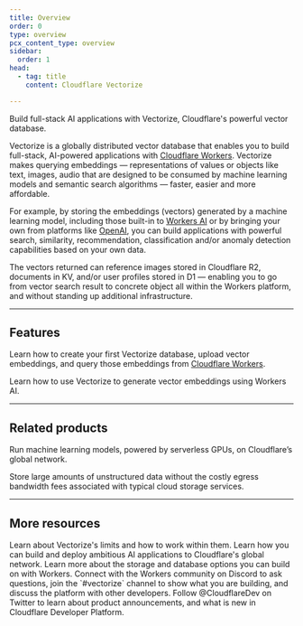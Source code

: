 ```yaml
---
title: Overview
order: 0
type: overview
pcx_content_type: overview
sidebar:
  order: 1
head:
  - tag: title
    content: Cloudflare Vectorize

---
```



<Description>

Build full-stack AI applications with Vectorize, Cloudflare's powerful vector database.


</Description>

Vectorize is a globally distributed vector database that enables you to build full-stack, AI-powered applications with [Cloudflare Workers](/workers/). Vectorize makes querying embeddings — representations of values or objects like text, images, audio that are designed to be consumed by machine learning models and semantic search algorithms — faster, easier and more affordable.

<Render file="vectorize-ga" />


For example, by storing the embeddings (vectors) generated by a machine learning model, including those built-in to [Workers AI](/workers-ai/) or by bringing your own from platforms like [OpenAI](#), you can build applications with powerful search, similarity, recommendation, classification and/or anomaly detection capabilities based on your own data.

The vectors returned can reference images stored in Cloudflare R2, documents in KV, and/or user profiles stored in D1 — enabling you to go from vector search result to concrete object all within the Workers platform, and without standing up additional infrastructure.

***

## Features

<Feature header="Vector database" href="/vectorize/get-started/intro/" cta="Create your Vector database">

Learn how to create your first Vectorize database, upload vector embeddings, and query those embeddings from [Cloudflare Workers](/workers/).


</Feature>

<Feature header="Vector embeddings using Workers AI" href="/vectorize/get-started/embeddings/" cta="Create vector embeddings using Workers AI">

Learn how to use Vectorize to generate vector embeddings using Workers AI.


</Feature>

***

## Related products

<RelatedProduct header="Workers AI" href="/workers-ai/" product="workers-ai">

Run machine learning models, powered by serverless GPUs, on Cloudflare’s global network.


</RelatedProduct>

<RelatedProduct header="R2 Storage" href="/r2/" product="r2">

Store large amounts of unstructured data without the costly egress bandwidth fees associated with typical cloud storage services.


</RelatedProduct>

***

## More resources

<CardGrid>

<LinkTitleCard title="Limits" href="/vectorize/platform/limits/" icon="document">
Learn about Vectorize's limits and how to work within them.
</LinkTitleCard>

<LinkTitleCard title="Use cases" href="/use-cases/ai/" icon="document">
Learn how you can build and deploy ambitious AI applications to Cloudflare's global network.
</LinkTitleCard>

<LinkTitleCard title="Storage options" href="/workers/platform/storage-options/" icon="document">
Learn more about the storage and database options you can build on with Workers.
</LinkTitleCard>

<LinkTitleCard title="Developer Discord" href="https://discord.cloudflare.com" icon="discord">
Connect with the Workers community on Discord to ask questions, join the `#vectorize` channel to show what you are building, and discuss the platform with other developers.
</LinkTitleCard>

<LinkTitleCard title="@CloudflareDev" href="https://x.com/cloudflaredev" icon="x.com">
Follow @CloudflareDev on Twitter to learn about product announcements, and what is new in Cloudflare Developer Platform.
</LinkTitleCard>

</CardGrid>
